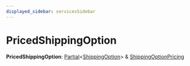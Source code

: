 ```yaml
---
displayed_sidebar: servicesSidebar
---
```



# PricedShippingOption

 **PricedShippingOption**: [Partial](Partial.mdx)&#60;[ShippingOption](../classes/ShippingOption.mdx)&#62; & [ShippingOptionPricing](ShippingOptionPricing.mdx)
